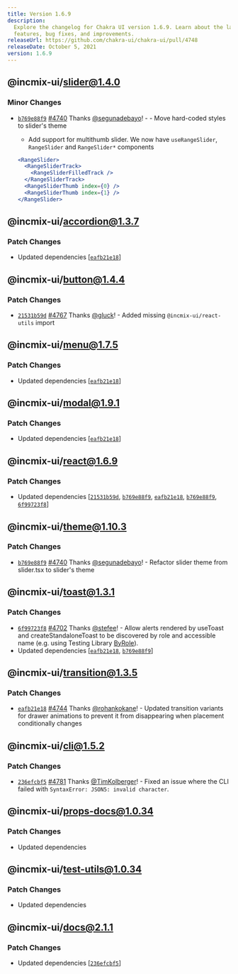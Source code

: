 ```yaml
---
title: Version 1.6.9
description:
  Explore the changelog for Chakra UI version 1.6.9. Learn about the latest
  features, bug fixes, and improvements.
releaseUrl: https://github.com/chakra-ui/chakra-ui/pull/4748
releaseDate: October 5, 2021
version: 1.6.9
---
```


## @incmix-ui/slider@1.4.0

### Minor Changes

- [`b769e88f9`](https://github.com/chakra-ui/chakra-ui/commit/b769e88f977a4e2a8641de57beefd8220bc5dffa)
  [#4740](https://github.com/chakra-ui/chakra-ui/pull/4740) Thanks
  [@segunadebayo](https://github.com/segunadebayo)! - - Move hard-coded styles
  to slider's theme

  - Add support for multithumb slider. We now have `useRangeSlider`,
    `RangeSlider` and `RangeSlider*` components

  ```jsx live=false
  <RangeSlider>
    <RangeSliderTrack>
      <RangeSliderFilledTrack />
    </RangeSliderTrack>
    <RangeSliderThumb index={0} />
    <RangeSliderThumb index={1} />
  </RangeSlider>
  ```

## @incmix-ui/accordion@1.3.7

### Patch Changes

- Updated dependencies
  \[[`eafb21e18`](https://github.com/chakra-ui/chakra-ui/commit/eafb21e1883cf40bfe44e143714d9a480a0cc7da)]

## @incmix-ui/button@1.4.4

### Patch Changes

- [`21531b59d`](https://github.com/chakra-ui/chakra-ui/commit/21531b59dba938be1b4ee9d3a5f43f4e10d3f783)
  [#4767](https://github.com/chakra-ui/chakra-ui/pull/4767) Thanks
  [@gluck](https://github.com/gluck)! - Added missing `@incmix-ui/react-utils`
  import

## @incmix-ui/menu@1.7.5

### Patch Changes

- Updated dependencies
  \[[`eafb21e18`](https://github.com/chakra-ui/chakra-ui/commit/eafb21e1883cf40bfe44e143714d9a480a0cc7da)]

## @incmix-ui/modal@1.9.1

### Patch Changes

- Updated dependencies
  \[[`eafb21e18`](https://github.com/chakra-ui/chakra-ui/commit/eafb21e1883cf40bfe44e143714d9a480a0cc7da)]

## @incmix-ui/react@1.6.9

### Patch Changes

- Updated dependencies
  \[[`21531b59d`](https://github.com/chakra-ui/chakra-ui/commit/21531b59dba938be1b4ee9d3a5f43f4e10d3f783),
  [`b769e88f9`](https://github.com/chakra-ui/chakra-ui/commit/b769e88f977a4e2a8641de57beefd8220bc5dffa),
  [`eafb21e18`](https://github.com/chakra-ui/chakra-ui/commit/eafb21e1883cf40bfe44e143714d9a480a0cc7da),
  [`b769e88f9`](https://github.com/chakra-ui/chakra-ui/commit/b769e88f977a4e2a8641de57beefd8220bc5dffa),
  [`6f99723f8`](https://github.com/chakra-ui/chakra-ui/commit/6f99723f8b2f170978a34bc4da1dc85228ab4512)]

## @incmix-ui/theme@1.10.3

### Patch Changes

- [`b769e88f9`](https://github.com/chakra-ui/chakra-ui/commit/b769e88f977a4e2a8641de57beefd8220bc5dffa)
  [#4740](https://github.com/chakra-ui/chakra-ui/pull/4740) Thanks
  [@segunadebayo](https://github.com/segunadebayo)! - Refactor slider theme from
  slider.tsx to slider's theme

## @incmix-ui/toast@1.3.1

### Patch Changes

- [`6f99723f8`](https://github.com/chakra-ui/chakra-ui/commit/6f99723f8b2f170978a34bc4da1dc85228ab4512)
  [#4702](https://github.com/chakra-ui/chakra-ui/pull/4702) Thanks
  [@stefee](https://github.com/stefee)! - Allow alerts rendered by useToast and
  createStandaloneToast to be discovered by role and accessible name (e.g. using
  Testing Library [ByRole](https://testing-library.com/docs/queries/byrole/)).
- Updated dependencies
  \[[`eafb21e18`](https://github.com/chakra-ui/chakra-ui/commit/eafb21e1883cf40bfe44e143714d9a480a0cc7da),
  [`b769e88f9`](https://github.com/chakra-ui/chakra-ui/commit/b769e88f977a4e2a8641de57beefd8220bc5dffa)]

## @incmix-ui/transition@1.3.5

### Patch Changes

- [`eafb21e18`](https://github.com/chakra-ui/chakra-ui/commit/eafb21e1883cf40bfe44e143714d9a480a0cc7da)
  [#4744](https://github.com/chakra-ui/chakra-ui/pull/4744) Thanks
  [@rohankokane](https://github.com/rohankokane)! - Updated transition variants
  for drawer animations to prevent it from disappearing when placement
  conditionally changes

## @incmix-ui/cli@1.5.2

### Patch Changes

- [`236efcbf5`](https://github.com/chakra-ui/chakra-ui/commit/236efcbf562a966d5a3fcd0a778ee404b379d41d)
  [#4781](https://github.com/chakra-ui/chakra-ui/pull/4781) Thanks
  [@TimKolberger](https://github.com/TimKolberger)! - Fixed an issue where the
  CLI failed with `SyntaxError: JSON5: invalid character`.

## @incmix-ui/props-docs@1.0.34

### Patch Changes

- Updated dependencies

## @incmix-ui/test-utils@1.0.34

### Patch Changes

- Updated dependencies

## @incmix-ui/docs@2.1.1

### Patch Changes

- Updated dependencies
  \[[`236efcbf5`](https://github.com/chakra-ui/chakra-ui/commit/236efcbf562a966d5a3fcd0a778ee404b379d41d)]
